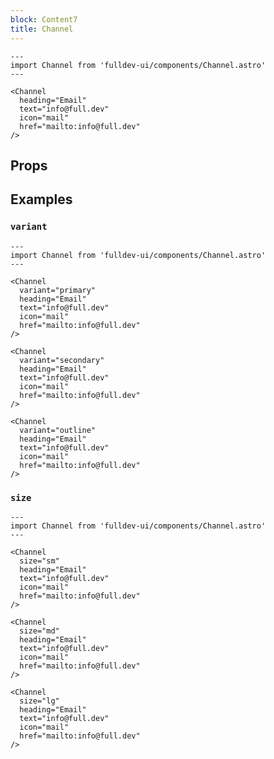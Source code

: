 ```yaml
---
block: Content7
title: Channel
---
```



```astro live
---
import Channel from 'fulldev-ui/components/Channel.astro'
---

<Channel
  heading="Email"
  text="info@full.dev"
  icon="mail"
  href="mailto:info@full.dev"
/>
```

## Props

<Props />

## Examples

### `variant`

```astro live
---
import Channel from 'fulldev-ui/components/Channel.astro'
---

<Channel
  variant="primary"
  heading="Email"
  text="info@full.dev"
  icon="mail"
  href="mailto:info@full.dev"
/>

<Channel
  variant="secondary"
  heading="Email"
  text="info@full.dev"
  icon="mail"
  href="mailto:info@full.dev"
/>

<Channel
  variant="outline"
  heading="Email"
  text="info@full.dev"
  icon="mail"
  href="mailto:info@full.dev"
/>
```

### `size`

```astro live
---
import Channel from 'fulldev-ui/components/Channel.astro'
---

<Channel
  size="sm"
  heading="Email"
  text="info@full.dev"
  icon="mail"
  href="mailto:info@full.dev"
/>

<Channel
  size="md"
  heading="Email"
  text="info@full.dev"
  icon="mail"
  href="mailto:info@full.dev"
/>

<Channel
  size="lg"
  heading="Email"
  text="info@full.dev"
  icon="mail"
  href="mailto:info@full.dev"
/>
```
